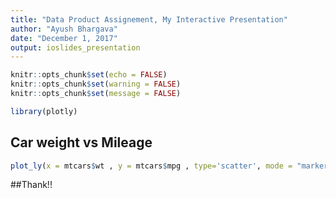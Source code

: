 ---
title: "Data Product Assignement, My Interactive Presentation"
author: "Ayush Bhargava"
date: "December 1, 2017"
output: ioslides_presentation
---

```{r setup, include=FALSE}
knitr::opts_chunk$set(echo = FALSE)
knitr::opts_chunk$set(warning = FALSE)
knitr::opts_chunk$set(message = FALSE)
```
```{r}
library(plotly)

```
## Car weight vs Mileage

```{r cars}
plot_ly(x = mtcars$wt , y = mtcars$mpg , type='scatter', mode = "markers", color = mtcars$disp ) %>% layout(title ="Car weight vs Mileage", xaxis=list(title="Car weight in tonns"), yaxis= list(title="Mileage in mpg"))
```

##Thank!!

